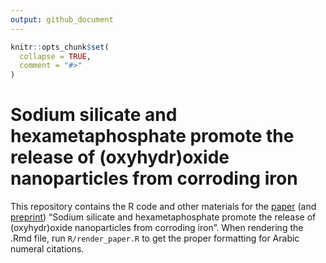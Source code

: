 ```yaml
---
output: github_document
---
```


<!-- README.md is generated from README.Rmd. Please edit that file -->

```r
knitr::opts_chunk$set(
  collapse = TRUE,
  comment = "#>"
)
```

# Sodium silicate and hexametaphosphate promote the release of (oxyhydr)oxide nanoparticles from corroding iron  

This repository contains the R code and other materials for the [paper](https://doi.org/10.1039/D2VA00199C) (and [preprint](https://doi.org/10.26434/chemrxiv-2022-rtzqm-v3)) "Sodium silicate and hexametaphosphate promote the release of (oxyhydr)oxide nanoparticles from corroding iron". When rendering the .Rmd file, run `R/render_paper.R` to get the proper formatting for Arabic numeral citations.